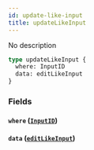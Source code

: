 ```yaml
---
id: update-like-input
title: updateLikeInput
---
```


No description

```graphql
type updateLikeInput {
  where: InputID
  data: editLikeInput
}
```

### Fields

#### `where` ([`InputID`](/v1/inputs/input-id))

#### `data` ([`editLikeInput`](/v1/inputs/edit-like-input))
